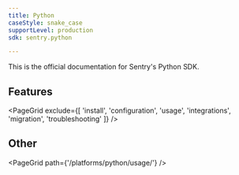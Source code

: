 ```yaml
---
title: Python
caseStyle: snake_case
supportLevel: production
sdk: sentry.python

---
```


This is the official documentation for Sentry's Python SDK.

## Features

<PageGrid exclude={[
  'install',
  'configuration',
  'usage',
  'integrations',
  'migration',
  'troubleshooting'
]} />

## Other

<PageGrid path={'/platforms/python/usage/'} />
